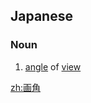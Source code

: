 ==Japanese==
{{ja-kanjitab|が|かく|yomi=on}}

===Noun===
{{ja-noun|がかく}}

# [[angle]] of [[view]]

[[zh:画角]]
